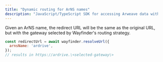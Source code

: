 ```yaml
---
title: "Dynamic routing for ArNS names"
description: "JavaScript/TypeScript SDK for accessing Arweave data with built-in verification and gateway routing"
---
```


Given an ArNS name, the redirect URL will be the same as the original URL, but with the gateway selected by Wayfinder's routing strategy.

```javascript
const redirectUrl = await wayfinder.resolveUrl({
  arnsName: 'ardrive',
});
// results in https://ardrive.\<selected-gateway\>
```